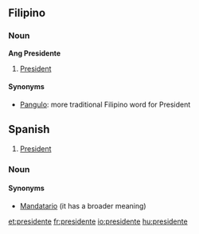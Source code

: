 ==Filipino==
===Noun===
'''Ang Presidente'''
#[[President]]
====Synonyms====
*[[Pangulo]]: more traditional Filipino word for President

==Spanish==
#[[President]]
===Noun===
====Synonyms====
*[[Mandatario]] (it has a broader meaning)

[[et:presidente]]
[[fr:presidente]]
[[io:presidente]]
[[hu:presidente]]